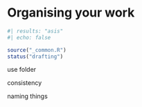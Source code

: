 # Organising your work
```r
#| results: "asis"
#| echo: false

source("_common.R")
status("drafting")
```

use folder

consistency

naming things
